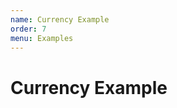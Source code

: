 ```yaml
---
name: Currency Example
order: 7
menu: Examples
---
```



# Currency Example

<Playground>
  <MaterialTable
    columns={[
      {title: 'Name', field: 'name'},
      {title: 'Surname', field: 'surname'},
      {title: 'Expenses', field: 'expenses', type: 'currency'},    
    ]}
    data={[
      {name: 'Mehmet', surname: 'Baran', expenses:1500.50 },
      {name: 'Selahattin', surname: 'Yıldırım', expenses:1200 },
      {name: 'Silvia Joyce', surname: 'Balraj', expenses:1700 },
    ]}
    title="Currency"
    options={{
      toolbar: false,
      paging: false
    }}
  />
</Playground>

<Playground>
  <MaterialTable
    columns={[
      {title: 'Name', field: 'name'},
      {title: 'Surname', field: 'surname'},
      {title: 'Expenses', field: 'expenses', type: 'currency', currencySetting:{locale:'tr-TR',currencyCode:'TRY',minimumFractionDigits:2,maximumFractionDigits:3}},    
    ]}
    data={[
      {name: 'Mehmet', surname: 'Baran', expenses:3500.555 },
      {name: 'Selahattin', surname: 'Yıldırım', expenses:2702.5575 },
    ]}
    title="Currency"
    options={{
      toolbar: false,
      paging: false
    }}
  />
</Playground>




